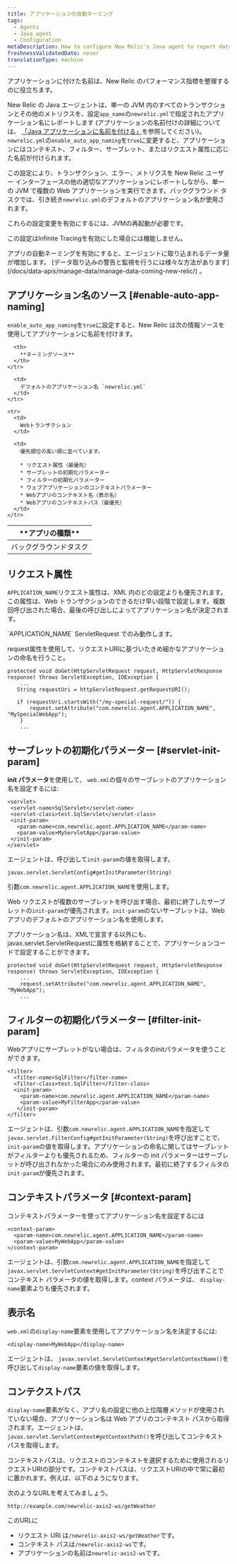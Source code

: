 ```yaml
---
title: アプリケーションの自動ネーミング
tags:
  - Agents
  - Java agent
  - Configuration
metaDescription: How to configure New Relic's Java agent to report data for individual web apps to their own application in APM.
freshnessValidatedDate: never
translationType: machine
---
```


アプリケーションに付けた名前は、New Relic のパフォーマンス指標を整理するのに役立ちます。

New Relic の Java エージェントは、単一の JVM 内のすべてのトランザクションとその他のメトリクスを、設定`app_name`の`newrelic.yml`で指定されたアプリケーション名にレポートします (アプリケーションの名前付けの詳細については、 [「Java アプリケーションに名前を付ける」](/docs/agents/java-agent/configuration/name-your-java-application)を参照してください)。`newrelic.yml`の`enable_auto_app_naming`を`true`に変更すると、アプリケーションにはコンテキスト、フィルター、サーブレット、またはリクエスト属性に応じた名前が付けられます。

この設定により、トランザクション、エラー、メトリクスを New Relic ユーザー インターフェースの他の適切なアプリケーションにレポートしながら、単一の JVM で複数の Web アプリケーションを実行できます。バックグラウンド タスクでは、引き続き`newrelic.yml`のデフォルトのアプリケーション名が使用されます。

<Callout variant="important">
  これらの設定変更を有効にするには、JVMの再起動が必要です。

  この設定はInfinite Tracingを有効にした場合には機能しません。
</Callout>

<Callout variant="caution">
  アプリの自動ネーミングを有効にすると、エージェントに取り込まれるデータ量が増加します。 [データ取り込みの警告と監視を行うには様々な方法があります](/docs/data-apis/manage-data/manage-data-coming-new-relic/) 。
</Callout>

## アプリケーション名のソース [#enable-auto-app-naming]

`enable_auto_app_naming`を`true`に設定すると、New Relic は次の情報ソースを使用してアプリケーションに名前を付けます。

<table>
  <thead>
    <tr>
      <th width={150}>
        **アプリの種類**
      </th>

      <th>
        **ネーミングソース**
      </th>
    </tr>
  </thead>

  <tbody>
    <tr>
      <td>
        バックグラウンドタスク
      </td>

      <td>
        デフォルトのアプリケーション名 `newrelic.yml`
      </td>
    </tr>

    <tr>
      <td>
        Webトランザクション
      </td>

      <td>
        優先順位の高い順に並べています。

        * リクエスト属性（最優先）
        * サーブレットの初期化パラメーター
        * フィルターの初期化パラメーター
        * ウェブアプリケーションのコンテキストパラメーター
        * Webアプリのコンテキスト名（表示名）
        * Webアプリのコンテキストパス（最優先）
      </td>
    </tr>
  </tbody>
</table>

## リクエスト属性

`APPLICATION_NAME`リクエスト属性は、XML 内のどの設定よりも優先されます。この属性は、Web トランザクションのできるだけ早い段階で設定します。複数回呼び出された場合、最後の呼び出しによってアプリケーション名が決定されます。

<Callout variant="tip">
  `APPLICATION_NAME` ServletRequest でのみ動作します。
</Callout>

request属性を使用して、リクエストURIに基づいたきめ細かなアプリケーションの命名を行うこと。

```
protected void doGet(HttpServletRequest request, HttpServletResponse response) throws ServletException, IOException {
    ...
   String requestUri = httpServletRequest.getRequestURI();

   if (requestUri.startsWith("/my-special-request/")) {
       request.setAttribute("com.newrelic.agent.APPLICATION_NAME", "MySpecialWebApp");
    }
    ...
```

## サーブレットの初期化パラメーター [#servlet-init-param]

**init パラメータ**を使用して、 `web.xml`の個々のサーブレットのアプリケーション名を設定するには:

```
<servlet>
 <servlet-name>SqlServlet</servlet-name>
 <servlet-class>test.SqlServlet</servlet-class>
 <init-param>
   <param-name>com.newrelic.agent.APPLICATION_NAME</param-name>
   <param-value>MyServletApp</param-value>
 </init-param>
</servlet>
```

エージェントは、呼び出して`init-param`の値を取得します。

```
javax.servlet.ServletConfig#getInitParameter(String)
```

引数`com.newrelic.agent.APPLICATION_NAME`を使用します。

Web リクエストが複数のサーブレットを呼び出す場合、最初に終了したサーブレットの`init-param`が優先されます。`init-param`のないサーブレットは、Web アプリのデフォルトのアプリケーション名を使用します。

アプリケーション名は、XMLで宣言する以外にも、javax.servlet.ServletRequestに属性を格納することで、アプリケーションコードで設定することができます。

```
protected void doGet(HttpServletRequest request, HttpServletResponse response) throws ServletException, IOException {
    ...
    request.setAttribute("com.newrelic.agent.APPLICATION_NAME", "MyWebApp");
    ...
```

## フィルターの初期化パラメーター [#filter-init-param]

Webアプリにサーブレットがない場合は、フィルタのinitパラメータを使うことができます。

```
<filter>
  <filter-name>SqlFilter</filter-name>
  <filter-class>test.SqlFilter</filter-class>
  <init-param>
    <param-name>com.newrelic.agent.APPLICATION_NAME</param-name>
    <param-value>MyFilterApp</param-value>
   </init-param>
</filter>
```

エージェントは、引数`com.newrelic.agent.APPLICATION_NAME`を指定して`javax.servlet.FilterConfig#getInitParameter(String)`を呼び出すことで、 `init-param`の値を取得します。アプリケーションの命名に関してはサーブレットがフィルターよりも優先されるため、フィルターの init パラメーターはサーブレットが呼び出されなかった場合にのみ使用されます。最初に終了するフィルタの`init-param`が優先されます。

## コンテキストパラメータ [#context-param]

コンテキストパラメーターを使ってアプリケーション名を設定するには

```
<context-param>
  <param-name>com.newrelic.agent.APPLICATION_NAME</param-name>
  <param-value>MyWebApp</param-value>
</context-param>
```

エージェントは、引数`com.newrelic.agent.APPLICATION_NAME`を指定して`javax.servlet.ServletContext#getInitParameter(String)`を呼び出すことでコンテキスト パラメータの値を取得します。context パラメータは、 `display-name`要素よりも優先されます。

## 表示名

`web.xml`の`display-name`要素を使用してアプリケーション名を決定するには:

```
<display-name>MyWebApp</display-name>
```

エージェントは、 `javax.servlet.ServletContext#getServletContextName()`を呼び出して`display-name`要素の値を取得します。

## コンテクストパス

`display-name`要素がなく、アプリ名の設定に他の上位階層メソッドが使用されていない場合、アプリケーション名は Web アプリのコンテキスト パスから取得されます。エージェントは、 `javax.servlet.ServletContext#getContextPath()`を呼び出してコンテキスト パスを取得します。

コンテキストパスは、リクエストのコンテキストを選択するために使用されるリクエストURIの部分です。コンテキストパスは、リクエストURIの中で常に最初に置かれます。例えば、以下のようになります。

次のようなURLを考えてみましょう。

```
http://example.com/newrelic-axis2-ws/getWeather
```

このURLに

* リクエスト URI は`/newrelic-axis2-ws/getWeather`です。
* コンテキスト パスは`/newrelic-axis2-ws`です。
* アプリケーションの名前は`newrelic-axis2-ws`です。